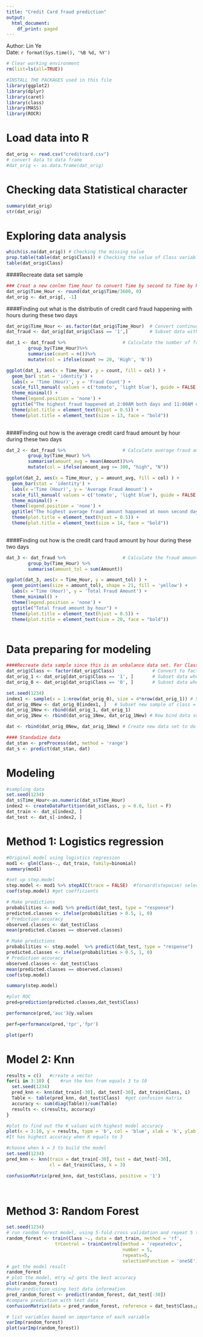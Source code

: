 ---
title: "Credit Card fraud prediction"
output:
  html_document:
    df_print: paged
---

Author: Lin Ye                                                                                        
Date:  `r format(Sys.time(), '%B %d, %Y')`


```{r message=FALSE, warning=FALSE}
# Clear working environment
rm(list=ls(all=TRUE)) 

#INSTALL THE PACKAGES used in this file
library(ggplot2)
library(dplyr)
library(caret)
library(class)
library(MASS)
library(ROCR)
```

Load data into R
=========================================
```{r}
dat_orig <- read.csv("creditcard.csv")
# convert data to data frame
#dat_orig <- as.data.frame(dat_orig)
```

Checking data Statistical character
============================================
```{r include=FALSE}
summary(dat_orig)
str(dat_orig)
```

Exploring data analysis
==============================================

```{r}
which(is.na(dat_orig)) # Checking the missing value
prop.table(table(dat_orig$Class)) # Checking the value of Class variable 
table(dat_orig$Class)
```

####Recreate data set sample


```{r}
### Creat a new conlmn Time_hour to convert Time by second to Time by hour
dat_orig$Time_Hour <- round(dat_orig$Time/3600, 0)
dat_orig <- dat_orig[, -1]
```

####Finding out what is the distributin of credit card fraud happening with hours during these two days
```{r}
dat_orig$Time_Hour <- as.factor(dat_orig$Time_Hour)  # Convert continuous variable to factor
dat_fraud <- dat_orig[dat_orig$Class == '1',]        # Subset data with fraud happening

dat_1 <- dat_fraud %>%                     # Calculate the number of fraud by hour
        group_by(Time_Hour)%>%
        summarise(count = n())%>%
        mutate(col = ifelse(count >= 20, 'High', 'N'))

ggplot(dat_1, aes(x = Time_Hour, y = count, fill = col) ) + 
  geom_bar( stat = 'identity') +           
  labs(x = 'Time (Hour)', y = 'Fraud Count') +
  scale_fill_manual( values = c('tomato', 'light blue'), guide = FALSE ) +
  theme_minimal() +
  theme(legend.position = 'none') +
  ggtitle("The highest fraud happened at 2:00AM both days and 11:00AM on first day") +
  theme(plot.title = element_text(hjust = 0.5)) +
  theme(plot.title = element_text(size = 13, face = "bold"))
 
```

####Finding out how is the average credit card fraud amount by hour during these two days

```{r}
dat_2 <- dat_fraud %>%                     # Calculate average fraud amount by hour
        group_by(Time_Hour) %>%
        summarise(amount_avg = mean(Amount))%>%
        mutate(col = ifelse(amount_avg >= 300, "high", "N"))

ggplot(dat_2, aes(x = Time_Hour, y = amount_avg, fill = col) ) + 
  geom_bar(stat = 'identity') + 
  labs(x ='Time (Hour)', y = 'Average Fraud Amount') +
  scale_fill_manual( values = c('tomato', 'light blue'), guide = FALSE ) +
  theme_minimal() +
  theme(legend.position = 'none') +
  ggtitle("The highest average fraud amount happened at noon second day") +
  theme(plot.title = element_text(hjust = 0.5)) +
  theme(plot.title = element_text(size = 14, face = "bold"))
  
```



####Finding out how is the credit card fraud amount by hour during these two days

```{r}
dat_3 <- dat_fraud %>%                     # Calculate the fraud amount by hour
        group_by(Time_Hour) %>%
        summarise(amount_tol = sum(Amount)) 

ggplot(dat_3, aes(x = Time_Hour, y = amount_tol) ) + 
  geom_point(aes(size = amount_tol), shape = 21, fill = 'yellow') + 
  labs(x ='Time (Hour)', y = 'Total Fraud Amount') +
  theme_minimal() +
  theme(legend.position = 'none') +
  ggtitle("Total fraud amount by hour") +
  theme(plot.title = element_text(hjust = 0.5)) +
  theme(plot.title = element_text(size = 20, face = "bold"))
  
```

Data preparing for modeling
==============================

```{r}
####Recreate data sample since this is an unbalance data set. For Class variable, there is only 492 observations are class 1 in 284315 observations. 
dat_orig$Class <- factor(dat_orig$Class)              # Convert to factor
dat_orig_1 <- dat_orig[dat_orig$Class == '1', ]       # Subset data where Class is 1
dat_orig_0 <- dat_orig[dat_orig$Class == '0', ]       # Subset data where Class is 0

set.seed(1234) 
index1 <- sample(x = 1:nrow(dat_orig_0), size = 4*nrow(dat_orig_1)) # Set an index with the size is 4 times of dat_orig_1 size.
dat_orig_0New <- dat_orig_0[index1, ]   # Subset new sample of class = 0  
dat_orig_1New <- rbind(dat_orig_1, dat_orig_1) 
dat_orig_1New <- rbind(dat_orig_1New, dat_orig_1New) # Row bind data subset of class = 1 to make it 4 times size

dat <- rbind(dat_orig_0New, dat_orig_1New) # Create new data set to do analysis

```

```{r}
#### Standadize data
dat_stan <- preProcess(dat, method = 'range')
dat_s <- predict(dat_stan, dat)
```

Modeling
==============================

```{r}
#sampling data
set.seed(1234)
dat_s$Time_Hour<-as.numeric(dat_s$Time_Hour)
index2 <- createDataPartition(dat_s$Class, p = 0.8, list = F)
dat_train <- dat_s[index2, ] 
dat_test <- dat_s[-index2, ] 
```

Method 1: Logistics regression 
=============================
```{r}
#Original model using logistics regression 
mod1 <- glm(Class~., dat_train, family=binomial)
summary(mod1)
```

```{r}
#set up step.model 
step.model <- mod1 %>% stepAIC(trace = FALSE)  #forward(stepwise) selection 
coef(step.model) #get coefficients 
```

```{r}
# Make predictions
probabilities <- mod1 %>% predict(dat_test, type = "response")
predicted.classes <- ifelse(probabilities > 0.5, 1, 0)
# Prediction accuracy
observed.classes <- dat_test$Class
mean(predicted.classes == observed.classes)

# Make predictions
probabilities <- step.model  %>% predict(dat_test, type = "response")
predicted.classes <- ifelse(probabilities > 0.5, 1, 0)
# Prediction accuracy
observed.classes <- dat_test$Class
mean(predicted.classes == observed.classes)
coef(step.model)

summary(step.model)
```

```{r}
#plot ROC 
pred=prediction(predicted.classes,dat_test$Class)

performance(pred,'auc')@y.values

perf=performance(pred,'tpr','fpr')

plot(perf)
```

Model 2: Knn 
====================
```{r}
results = c()   #create a vector      
for(i in 3:10) {    #run the knn from equals 3 to 10 
  set.seed(1234)
  pred_knn <- knn(dat_train[-30], dat_test[-30], dat_train$Class, i)
  Table <- table(pred_knn, dat_test$Class)  #get confusion matrix
  accuracy <- sum(diag(Table))/sum(Table) 
  results <- c(results, accuracy)
}

#plot to find out the K values with highest model accuracy 
plot(x = 3:10, y = results, type = 'b', col = 'blue', xlab = 'k', ylab = 'accuracy')
#It has highest accuracy when K equals to 3

#choose when k = 3 to build the model 
set.seed(1234)
pred_knn <- knn(train = dat_train[-30], test = dat_test[-30], 
                cl = dat_train$Class, k = 3)

confusionMatrix(pred_knn, dat_test$Class, positive = '1')

         
```


Method 3: Random Forest 
====================
```{r}
set.seed(1234)
# run random forest model, using 5-fold cross validation and repeat 5 times
random_forest <- train(Class ~., data = dat_train, method = 'rf',
                  trControl = trainControl(method = 'repeatedcv', 
                                           number = 5, 
                                           repeats=5,
                                           selectionFunction = 'oneSE'))
# get the model result
random_forest
# plot the model, mtry =2 gets the best accuracy
plot(random_forest)
#make prediction using test data information 
pred_random_forest <- predict(random_forest, dat_test[-30])
#compare prediction with test data 
confusionMatrix(data = pred_random_forest, reference = dat_test$Class,positive = '1')
```

```{r}
# list variables based on importance of each variable
varImp(random_forest)
plot(varImp(random_forest)) 
```



